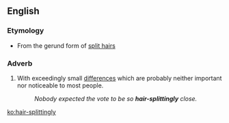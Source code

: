 ==English==
===Etymology===
* From the gerund form of [[split hairs]]
===Adverb===
{{en-adv}}

# {{idiomatic}} With exceedingly small [[differences]] which are probably neither important nor noticeable to most people.
#:''Nobody expected the vote to be so '''hair-splittingly''' close.''

[[ko:hair-splittingly]]